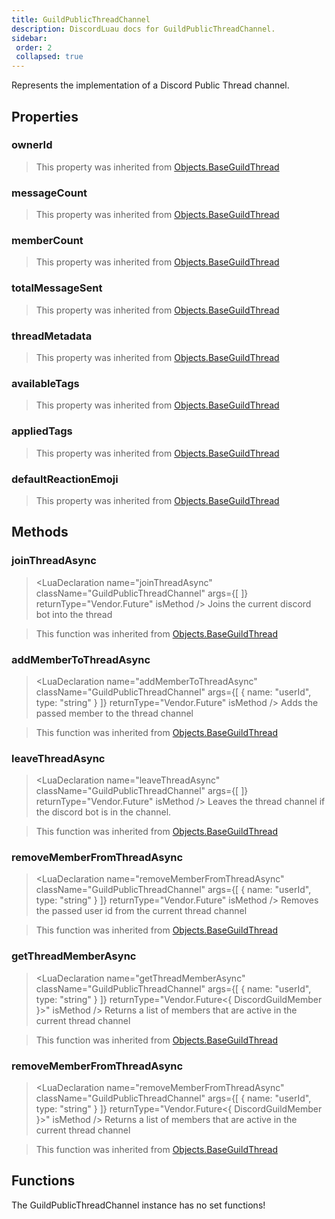 ```yaml
---
title: GuildPublicThreadChannel
description: DiscordLuau docs for GuildPublicThreadChannel.
sidebar:
 order: 2
 collapsed: true
---
```

[//]: # (This file was automatically @generated from moonwave comments using a script. Please do not exit by hand.)
[//]: # (To actually edit documentation, make changes to the main DiscordLuau repo.)

[//]: # (----- DOCUMENT IMPORTS ----- )


[//]: # (----- DOCUMENT DESCRIPTION ----- )

Represents the implementation of a Discord Public Thread channel.

[//]: # (----- DOCUMENT PROPERTIES ----- )

## Properties

### ownerId

<LuaProperty name="GuildPublicThreadChannel.ownerId" type="string" />

> This property was inherited from [Objects.BaseGuildThread](Objects.BaseGuildThread)
### messageCount

<LuaProperty name="GuildPublicThreadChannel.messageCount" type="number" />

> This property was inherited from [Objects.BaseGuildThread](Objects.BaseGuildThread)
### memberCount

<LuaProperty name="GuildPublicThreadChannel.memberCount" type="number" />

> This property was inherited from [Objects.BaseGuildThread](Objects.BaseGuildThread)
### totalMessageSent

<LuaProperty name="GuildPublicThreadChannel.totalMessageSent" type="number" />

> This property was inherited from [Objects.BaseGuildThread](Objects.BaseGuildThread)
### threadMetadata

<LuaProperty name="GuildPublicThreadChannel.threadMetadata" type="{ archived: boolean, autoArchiveDuration: number, archiveTimestamp: string, locked: boolean, invitable: boolean?, createTimestamp: string? }," />

> This property was inherited from [Objects.BaseGuildThread](Objects.BaseGuildThread)
### availableTags

<LuaProperty name="GuildPublicThreadChannel.availableTags" type="{ { id: string, name: string, moderated: boolean, emojiId: string?, emojiName: string? } }," />

> This property was inherited from [Objects.BaseGuildThread](Objects.BaseGuildThread)
### appliedTags

<LuaProperty name="GuildPublicThreadChannel.appliedTags" type="{ string }" />

> This property was inherited from [Objects.BaseGuildThread](Objects.BaseGuildThread)
### defaultReactionEmoji

<LuaProperty name="GuildPublicThreadChannel.defaultReactionEmoji" type="Objects.DiscordEmoji" />

> This property was inherited from [Objects.BaseGuildThread](Objects.BaseGuildThread)

[//]: # (----- DOCUMENT METHODS ----- )

## Methods

### joinThreadAsync

> <LuaDeclaration name="joinThreadAsync" className="GuildPublicThreadChannel" args={[  ]} returnType="Vendor.Future<unknown>" isMethod />
Joins the current discord bot into the thread

> This function was inherited from [Objects.BaseGuildThread](Objects.BaseGuildThread)
### addMemberToThreadAsync

> <LuaDeclaration name="addMemberToThreadAsync" className="GuildPublicThreadChannel" args={[ { name: "userId", type: "string" } ]} returnType="Vendor.Future<unknown>" isMethod />
Adds the passed member to the thread channel

> This function was inherited from [Objects.BaseGuildThread](Objects.BaseGuildThread)
### leaveThreadAsync

> <LuaDeclaration name="leaveThreadAsync" className="GuildPublicThreadChannel" args={[  ]} returnType="Vendor.Future<unknown>" isMethod />
Leaves the thread channel if the discord bot is in the channel.

> This function was inherited from [Objects.BaseGuildThread](Objects.BaseGuildThread)
### removeMemberFromThreadAsync

> <LuaDeclaration name="removeMemberFromThreadAsync" className="GuildPublicThreadChannel" args={[ { name: "userId", type: "string" } ]} returnType="Vendor.Future<unknown>" isMethod />
Removes the passed user id from the current thread channel

> This function was inherited from [Objects.BaseGuildThread](Objects.BaseGuildThread)
### getThreadMemberAsync

> <LuaDeclaration name="getThreadMemberAsync" className="GuildPublicThreadChannel" args={[ { name: "userId", type: "string" } ]} returnType="Vendor.Future<{ DiscordGuildMember }>" isMethod />
Returns a list of members that are active in the current thread channel

> This function was inherited from [Objects.BaseGuildThread](Objects.BaseGuildThread)
### removeMemberFromThreadAsync

> <LuaDeclaration name="removeMemberFromThreadAsync" className="GuildPublicThreadChannel" args={[ { name: "userId", type: "string" } ]} returnType="Vendor.Future<{ DiscordGuildMember }>" isMethod />
Returns a list of members that are active in the current thread channel

> This function was inherited from [Objects.BaseGuildThread](Objects.BaseGuildThread)

[//]: # (----- DOCUMENT FUNCTIONS ----- )

## Functions

The GuildPublicThreadChannel instance has no set functions!

